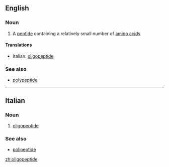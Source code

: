 ==English==

===Noun===
{{wikipedia}}
{{en-noun}}

#{{biochemistry}} A [[peptide]] containing a relatively small number of [[amino acid]]s

====Translations====
{{top}}
*Italian: [[#Italian|oligopeptide]] {{m}}
{{mid}}

{{bottom}}

===See also===
*[[polypeptide]]

----
==Italian==

===Noun===
{{it-noun|oligopeptid|m|e|i}}

#{{biochemistry|lang=it}} [[#English|oligopeptide]]

===See also===
*[[polipeptide]]

[[zh:oligopeptide]]